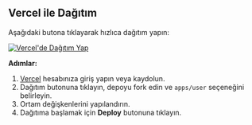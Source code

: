 ## Vercel ile Dağıtım

Aşağıdaki butona tıklayarak hızlıca dağıtım yapın:

[![Vercel'de Dağıtım Yap](https://vercel.com/button)](https://vercel.com/new/clone?demo-description=PPanel%20saf%2C%20profesyonel%2C%20ve%20mükemmel%20bir%20açık%20kaynak%20proxy%20panel%20aracıdır%2C%20öğrenme%20ve%20pratik%20kullanım%20için%20ideal%20seçiminiz%20olacak%20şekilde%20tasarlanmıştır&demo-image=https%3A%2F%2Furlscan.io%2Fliveshot%2F%3Fwidth%3D1920%26height%3D1080%26url%3Dhttps%3A%2F%2Fuser.ppanel.dev&demo-title=PPanel%20kullanıcı%20Web&demo-url=https%3A%2F%2Fuser.ppanel.dev%2F&from=.&project-name=ppanel-user-web&repository-name=ppanel-web&repository-url=https%3A%2F%2Fgithub.com%2Fperfect-panel%2Fppanel-web&root-directory=apps%2Fuser&skippable-integrations=1)

**Adımlar:**

1. [Vercel](https://vercel.com/) hesabınıza giriş yapın veya kaydolun.
2. Dağıtım butonuna tıklayın, depoyu fork edin ve `apps/user` seçeneğini belirleyin.
3. Ortam değişkenlerini yapılandırın.
4. Dağıtıma başlamak için **Deploy** butonuna tıklayın.


<Giscus />
